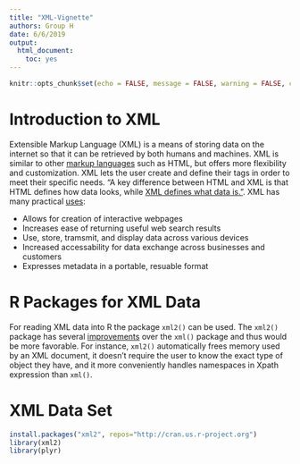 ```yaml
---
title: "XML-Vignette"
authors: Group H
date: 6/6/2019
output:
  html_document:
    toc: yes
---
```


```r
knitr::opts_chunk$set(echo = FALSE, message = FALSE, warning = FALSE, cache = TRUE)
```

# Introduction to XML 

Extensible Markup Language (XML) is a means of storing data on the internet so that it can be retrieved by both humans and machines. XML is similar to other [markup languages](https://en.wikipedia.org/wiki/Markup_language) such as HTML, but offers more flexibility and customization. XML lets the user create and define their tags in order to meet their specific needs. "A key difference between HTML and XML is that HTML defines how data looks, while [XML defines what data is."](https://www.makeuseof.com/tag/xml-file-case-wondering/). XML has many practical [uses](https://www.ibm.com/support/knowledgecenter/en/ssw_ibm_i_71/rzamj/rzamjintrouses.htm):

* Allows for creation of interactive webpages  
* Increases ease of returning useful web search results  
* Use, store, tramsmit, and display data across various devices  
* Increased accessability for data exchange across businesses and customers  
* Expresses metadata in a portable, resuable format  

# R Packages for XML Data

For reading XML data into R the package `xml2()` can be used. The `xml2()` package has several [improvements](https://www.rdocumentation.org/packages/xml2/versions/1.2.0) over the `xml()` package and thus would be more favorable. For instance, `xml2()` automatically frees memory used by an XML document, it doesn't require the user to know the exact type of object they have, and it more conveniently handles namespaces in Xpath expression than `xml()`. 

# XML Data Set

```r
install.packages("xml2", repos="http://cran.us.r-project.org")
library(xml2)
library(plyr)



```

